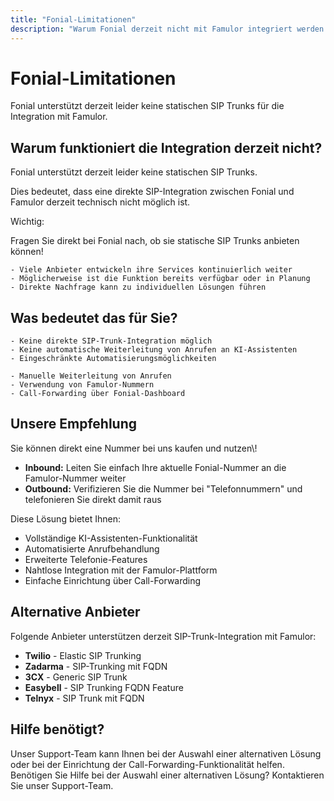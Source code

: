 ```yaml
---
title: "Fonial-Limitationen"
description: "Warum Fonial derzeit nicht mit Famulor integriert werden kann"
---
```


# Fonial-Limitationen

<Note>
  Fonial unterstützt derzeit leider keine statischen SIP Trunks für die Integration mit Famulor.
</Note>

## Warum funktioniert die Integration derzeit nicht?

<Card title="Aktuelle technische Limitation" icon="galaxy" color="red">
  Fonial unterstützt derzeit leider keine statischen SIP Trunks.

  Dies bedeutet, dass eine direkte SIP-Integration zwischen Fonial und Famulor derzeit technisch nicht möglich ist.
</Card>

<Card title="Direkt beim Anbieter nachfragen" icon="phone" color="blue">
  Wichtig:

   Fragen Sie direkt bei Fonial nach, ob sie statische SIP Trunks anbieten können\!

  
    - Viele Anbieter entwickeln ihre Services kontinuierlich weiter
    - Möglicherweise ist die Funktion bereits verfügbar oder in Planung
    - Direkte Nachfrage kann zu individuellen Lösungen führen
  
</Card>

## Was bedeutet das für Sie?

<CardGroup cols={2}>
  <Card title="Eingeschränkte Funktionalität" icon="phone" color="orange">
    
    - Keine direkte SIP-Trunk-Integration möglich
    - Keine automatische Weiterleitung von Anrufen an KI-Assistenten
    - Eingeschränkte Automatisierungsmöglichkeiten
    
  </Card>
  <Card title="Alternative Lösungen" icon="lightbulb" color="blue">
    
    - Manuelle Weiterleitung von Anrufen
    - Verwendung von Famulor-Nummern
    - Call-Forwarding über Fonial-Dashboard
    
  </Card>
</CardGroup>

## Unsere Empfehlung

<Card title="Einfache Alternative" icon="star" color="green">
  Sie können direkt eine Nummer bei uns kaufen und nutzen\!

  
  - **Inbound:** Leiten Sie einfach Ihre aktuelle Fonial-Nummer an die Famulor-Nummer weiter
  - **Outbound:** Verifizieren Sie die Nummer bei "Telefonnummern" und telefonieren Sie direkt damit raus

  

  Diese Lösung bietet Ihnen:

  
  - Vollständige KI-Assistenten-Funktionalität
  - Automatisierte Anrufbehandlung
  - Erweiterte Telefonie-Features
  - Nahtlose Integration mit der Famulor-Plattform
  - Einfache Einrichtung über Call-Forwarding
  
</Card>

## Alternative Anbieter

<Card title="Unterstützte Anbieter" icon="check-circle" color="blue">
  Folgende Anbieter unterstützen derzeit SIP-Trunk-Integration mit Famulor:

  
  - **Twilio** - Elastic SIP Trunking
  - **Zadarma** - SIP-Trunking mit FQDN
  - **3CX** - Generic SIP Trunk
  - **Easybell** - SIP Trunking FQDN Feature
  - **Telnyx** - SIP Trunk mit FQDN

  
</Card>

## Hilfe benötigt?

<Tip>
  Unser Support-Team kann Ihnen bei der Auswahl einer alternativen Lösung oder bei der Einrichtung der Call-Forwarding-Funktionalität helfen.
</Tip>

<Card title="Support kontaktieren" icon="headphones" color="blue" href="https://famulor.de/support">
  Benötigen Sie Hilfe bei der Auswahl einer alternativen Lösung? Kontaktieren Sie unser Support-Team.
</Card>